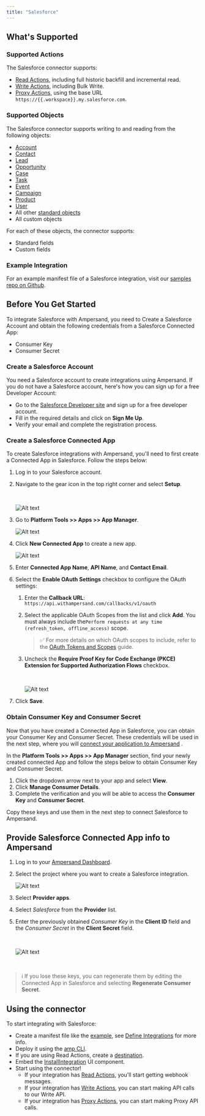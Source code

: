 ```yaml
---
title: "Salesforce"
---
```

## What's Supported

### Supported Actions

The Salesforce connector supports:
- [Read Actions](/define-integrations/read-actions), including full historic backfill and incremental read.
- [Write Actions](/define-integrations/write-actions), including Bulk Write.
- [Proxy Actions](/define-integrations/proxy-actions), using the base URL `https://{{.workspace}}.my.salesforce.com`.

### Supported Objects

The Salesforce connector supports writing to and reading from the following objects:
- [Account](https://developer.salesforce.com/docs/atlas.en-us.object_reference.meta/object_reference/sforce_api_objects_account.htm)
- [Contact](https://developer.salesforce.com/docs/atlas.en-us.object_reference.meta/object_reference/sforce_api_objects_contact.htm)
- [Lead](https://developer.salesforce.com/docs/atlas.en-us.object_reference.meta/object_reference/sforce_api_objects_lead.htm)
- [Opportunity](https://developer.salesforce.com/docs/atlas.en-us.object_reference.meta/object_reference/sforce_api_objects_opportunity.htm)
- [Case](https://developer.salesforce.com/docs/atlas.en-us.object_reference.meta/object_reference/sforce_api_objects_case.htm)
- [Task](https://developer.salesforce.com/docs/atlas.en-us.object_reference.meta/object_reference/sforce_api_objects_task.htm)
- [Event](https://developer.salesforce.com/docs/atlas.en-us.object_reference.meta/object_reference/sforce_api_objects_event.htm)
- [Campaign](https://developer.salesforce.com/docs/atlas.en-us.object_reference.meta/object_reference/sforce_api_objects_campaign.htm)
- [Product](https://developer.salesforce.com/docs/atlas.en-us.object_reference.meta/object_reference/sforce_api_objects_product.htm)
- [User](https://developer.salesforce.com/docs/atlas.en-us.object_reference.meta/object_reference/sforce_api_objects_user.htm)
- All other [standard objects](https://developer.salesforce.com/docs/atlas.en-us.object_reference.meta/object_reference/sforce_api_objects_list.htm)
- All custom objects

For each of these objects, the connector supports:
- Standard fields
- Custom fields 

### Example Integration

For an example manifest file of a Salesforce integration, visit our [samples repo on Github](https://github.com/amp-labs/samples/blob/main/salesforce/amp.yaml).

## Before You Get Started

To integrate Salesforce with Ampersand, you need to Create a Salesforce Account and obtain the following credentials from a Salesforce Connected App:

- Consumer Key
- Consumer Secret

### Create a Salesforce Account

You need a Salesforce account to create integrations using Ampersand. If you do not have a Salesforce account, here's how you can sign up for a free Developer Account:

- Go to the [Salesforce Developer site](https://developer.salesforce.com/signup) and sign up for a free developer account.
- Fill in the required details and click on **Sign Me Up**.
- Verify your email and complete the registration process.

### Create a Salesforce Connected App

To create Salesforce integrations with Ampersand, you'll need to first create a Connected App in Salesforce. Follow the steps below:

1. Log in to your Salesforce account.

2. Navigate to the gear icon in the top right corner and select **Setup**.

   <br />

   ![Alt text](/images/provider-guides/e8dc5f2-setup.gif)

3. Go to **Platform Tools >> Apps >> App Manager**.

   ![Alt text](/images/provider-guides/9db9ed9-appmanager.gif)

4. Click **New Connected App** to create a new app.  

   ![Alt text](/images/provider-guides/54ead97-connectedapp.gif)

5. Enter  **Connected App Name**, **API Name**, and **Contact Email**.

6. Select the **Enable OAuth Settings** checkbox to configure the OAuth settings:

   1. Enter the **Callback URL**: `https://api.withampersand.com/callbacks/v1/oauth`
   2. Select the applicable OAuth Scopes from the list and click **Add**. You must always include the`Perform requests at any time (refresh_token, offline_access)` scope.
      > ✅ For more details on which OAuth scopes to include, refer to the [OAuth Tokens and Scopes](https://help.salesforce.com/s/articleView?id=sf.remoteaccess_oauth_tokens_scopes.htm&language=en_US&type=5)   guide.
   3. Uncheck the **Require Proof Key for Code Exchange (PKCE) Extension for Supported Authorization Flows** checkbox.

      <br />

      ![Alt text](/images/provider-guides/fb527e1-oauth.gif)

7. Click **Save**.

### Obtain Consumer Key and Consumer Secret

Now that you have created a Connected App in Salesforce, you can obtain your Consumer Key and Consumer Secret. These credentials will be used in the next step, where you will [connect your application to Ampersand](https://docs.withampersand.com/docs/salesforce-guide#connecting--salesforce-to-ampersand) .

In the **Platform Tools >> Apps >> App Manager** section, find your newly created connected App and follow the steps below to obtain Consumer Key and Consumer Secret. 

1. Click the dropdown arrow next to your app and select **View**.
2. Click **Manage Consumer Details**.
3. Complete the verification and you will be able to access the **Consumer Key** and **Consumer Secret**. 

Copy these keys and use them in the next step to connect Salesforce to Ampersand.

## Provide Salesforce Connected App info to Ampersand

1. Log in to your [Ampersand Dashboard](https://dashboard.withampersand.com).

2. Select the project where you want to create a Salesforce integration.

   ![Alt text](/images/provider-guides/dd47b7a-Ampersand.png)

3. Select **Provider apps**.

4. Select _Salesforce_ from the **Provider** list. 

5. Enter the previously obtained _Consumer Key_ in the **Client ID** field and the _Consumer Secret_ in the **Client Secret** field.

   <br />

   ![Alt text](/images/provider-guides/eb0711b-clientid.gif)

<br />

> ℹ️ If you lose these keys, you can regenerate them by editing the Connected App in Salesforce and selecting **Regenerate Consumer Secret**.

## Using the connector

To start integrating with Salesforce:
- Create a manifest file like the [example](https://github.com/amp-labs/samples/blob/main/salesforce/amp.yaml), see [Define Integrations](/define-integrations/overview) for more info.
- Deploy it using the [amp CLI](/cli/overview).
- If you are using Read Actions, create a [destination](/destinations).
- Embed the [InstallIntegration](/embeddable-ui-components#install-integration) UI component.
- Start using the connector!
   - If your integration has [Read Actions](/define-integrations/read-actions), you'll start getting webhook messages.
   - If your integration has [Write Actions](/define-integrations/write-actions), you can start making API calls to our Write API.
   - If your integration has [Proxy Actions](/define-integrations/proxy-actions), you can start making Proxy API calls.
